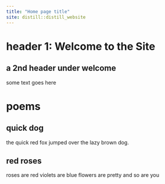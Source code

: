 ```yaml
---
title: "Home page title"
site: distill::distill_website
---
```


# header 1: Welcome to the Site

## a 2nd header under welcome

some text goes here

# poems

## quick dog

the quick red fox jumped over the lazy brown dog.

## red roses

roses are red violets are blue flowers are pretty and so are you



